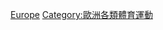 {{noteTA|G1=Table Tennis}}
{{各地中文名
|cn=乒乓球
|tw=桌球、乒乓球
|hk=乒乓球
|sg=乒乓球}}

[[Category:各大洲乒乓球|Europe]]
[[Category:歐洲各類體育運動|Category:歐洲各類體育運動]]
